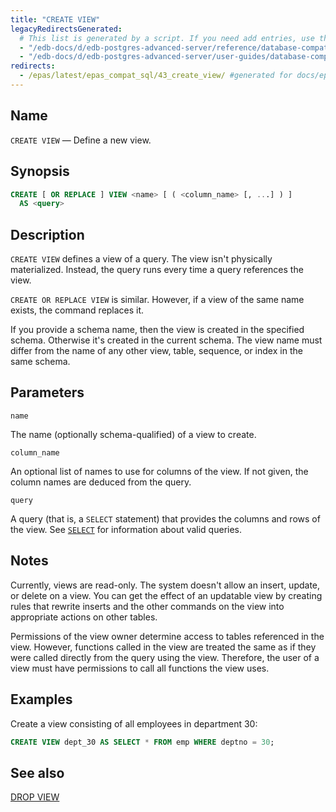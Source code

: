 ```yaml
---
title: "CREATE VIEW"
legacyRedirectsGenerated:
  # This list is generated by a script. If you need add entries, use the `legacyRedirects` key.
  - "/edb-docs/d/edb-postgres-advanced-server/reference/database-compatibility-for-oracle-developers-reference-guide/9.6/Database_Compatibility_for_Oracle_Developers_Reference_Guide.1.057.html"
  - "/edb-docs/d/edb-postgres-advanced-server/user-guides/database-compatibility-for-oracle-developers-guide/9.5/Database_Compatibility_for_Oracle_Developers_Guide.1.085.html"
redirects:
  - /epas/latest/epas_compat_sql/43_create_view/ #generated for docs/epas/reorg-role-use-case-mode
---
```


<div id="create_view" class="registered_link"></div>

## Name

`CREATE VIEW` &mdash; Define a new view.

## Synopsis

```sql
CREATE [ OR REPLACE ] VIEW <name> [ ( <column_name> [, ...] ) ]
  AS <query>
```

## Description

`CREATE VIEW` defines a view of a query. The view isn't physically materialized. Instead, the query runs every time a query references the view.

`CREATE OR REPLACE VIEW` is similar. However, if a view of the same name exists, the command replaces it.

If you provide a schema name, then the view is created in the specified schema. Otherwise it's created in the current schema. The view name must differ from the name of any other view, table, sequence, or index in the same schema.

## Parameters

`name`

 The name (optionally schema-qualified) of a view to create.

`column_name`

 An optional list of names to use for columns of the view. If not given, the column names are deduced from the query.

`query`

 A query (that is, a `SELECT` statement) that provides the columns and rows of the view. See [`SELECT`](71_select/) for information about valid queries.

## Notes

Currently, views are read-only. The system doesn't allow an insert, update, or delete on a view. You can get the effect of an updatable view by creating rules that rewrite inserts and the other commands on the view into appropriate actions on other tables.

Permissions of the view owner determine access to tables referenced in the view. However, functions called in the view are treated the same as if they were called directly from the query using the view. Therefore, the user of a view must have permissions to call all functions the view uses.

## Examples

Create a view consisting of all employees in department 30:

```sql
CREATE VIEW dept_30 AS SELECT * FROM emp WHERE deptno = 30;
```

## See also

[DROP VIEW](62_drop_view/#drop_view)
